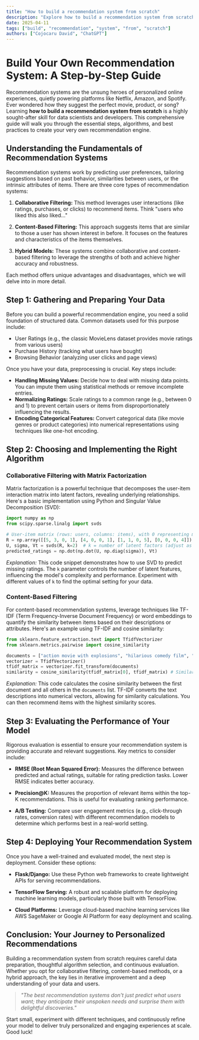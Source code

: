 ```yaml
---
title: "How to build a recommendation system from scratch"
description: "Explore how to build a recommendation system from scratch in this detailed guide, offering insights, strategies, and practical tips to enhance your understanding and application of the topic."
date: 2025-04-11
tags: ["build", "recommendation", "system", "from", "scratch"]
authors: ["Cojocaru David", "ChatGPT"]
---
```


# Build Your Own Recommendation System: A Step-by-Step Guide

Recommendation systems are the unsung heroes of personalized online experiences, quietly powering platforms like Netflix, Amazon, and Spotify. Ever wondered how they suggest the perfect movie, product, or song? Learning **how to build a recommendation system from scratch** is a highly sought-after skill for data scientists and developers. This comprehensive guide will walk you through the essential steps, algorithms, and best practices to create your very own recommendation engine.

## Understanding the Fundamentals of Recommendation Systems

Recommendation systems work by predicting user preferences, tailoring suggestions based on past behavior, similarities between users, or the intrinsic attributes of items. There are three core types of recommendation systems:

1. **Collaborative Filtering:** This method leverages user interactions (like ratings, purchases, or clicks) to recommend items. Think "users who liked this also liked..."

2. **Content-Based Filtering:** This approach suggests items that are similar to those a user has shown interest in before. It focuses on the features and characteristics of the items themselves.

3. **Hybrid Models:** These systems combine collaborative and content-based filtering to leverage the strengths of both and achieve higher accuracy and robustness.

Each method offers unique advantages and disadvantages, which we will delve into in more detail.

## Step 1: Gathering and Preparing Your Data

Before you can build a powerful recommendation engine, you need a solid foundation of structured data. Common datasets used for this purpose include:

- User Ratings (e.g., the classic MovieLens dataset provides movie ratings from various users)
- Purchase History (tracking what users have bought)
- Browsing Behavior (analyzing user clicks and page views)

Once you have your data, preprocessing is crucial. Key steps include:

- **Handling Missing Values:** Decide how to deal with missing data points. You can impute them using statistical methods or remove incomplete entries.
- **Normalizing Ratings:** Scale ratings to a common range (e.g., between 0 and 1) to prevent certain users or items from disproportionately influencing the results.
- **Encoding Categorical Features:** Convert categorical data (like movie genres or product categories) into numerical representations using techniques like one-hot encoding.

## Step 2: Choosing and Implementing the Right Algorithm

### Collaborative Filtering with Matrix Factorization

Matrix factorization is a powerful technique that decomposes the user-item interaction matrix into latent factors, revealing underlying relationships. Here's a basic implementation using Python and Singular Value Decomposition (SVD):

```python
import numpy as np
from scipy.sparse.linalg import svds

# User-item matrix (rows: users, columns: items), with 0 representing missing ratings
R = np.array([[5, 3, 0, 1], [4, 0, 0, 1], [1, 1, 0, 5], [0, 0, 0, 4]])
U, sigma, Vt = svds(R, k=2)  # k = number of latent factors (adjust as needed)
predicted_ratings = np.dot(np.dot(U, np.diag(sigma)), Vt)
```

_Explanation:_ This code snippet demonstrates how to use SVD to predict missing ratings. The `k` parameter controls the number of latent features, influencing the model's complexity and performance. Experiment with different values of `k` to find the optimal setting for your data.

### Content-Based Filtering

For content-based recommendation systems, leverage techniques like TF-IDF (Term Frequency-Inverse Document Frequency) or word embeddings to quantify the similarity between items based on their descriptions or attributes. Here's an example using TF-IDF and cosine similarity:

```python
from sklearn.feature_extraction.text import TfidfVectorizer
from sklearn.metrics.pairwise import cosine_similarity

documents = ["action movie with explosions", "hilarious comedy film", "mind-bending sci-fi adventure"]
vectorizer = TfidfVectorizer()
tfidf_matrix = vectorizer.fit_transform(documents)
similarity = cosine_similarity(tfidf_matrix[0], tfidf_matrix) # Similarity of the first document with all others
```

_Explanation:_ This code calculates the cosine similarity between the first document and all others in the `documents` list. TF-IDF converts the text descriptions into numerical vectors, allowing for similarity calculations. You can then recommend items with the highest similarity scores.

## Step 3: Evaluating the Performance of Your Model

Rigorous evaluation is essential to ensure your recommendation system is providing accurate and relevant suggestions. Key metrics to consider include:

- **RMSE (Root Mean Squared Error):** Measures the difference between predicted and actual ratings, suitable for rating prediction tasks. Lower RMSE indicates better accuracy.

- **Precision@K:** Measures the proportion of relevant items within the top-K recommendations. This is useful for evaluating ranking performance.

- **A/B Testing:** Compare user engagement metrics (e.g., click-through rates, conversion rates) with different recommendation models to determine which performs best in a real-world setting.

## Step 4: Deploying Your Recommendation System

Once you have a well-trained and evaluated model, the next step is deployment. Consider these options:

- **Flask/Django:** Use these Python web frameworks to create lightweight APIs for serving recommendations.

- **TensorFlow Serving:** A robust and scalable platform for deploying machine learning models, particularly those built with TensorFlow.

- **Cloud Platforms:** Leverage cloud-based machine learning services like AWS SageMaker or Google AI Platform for easy deployment and scaling.

## Conclusion: Your Journey to Personalized Recommendations

Building a recommendation system from scratch requires careful data preparation, thoughtful algorithm selection, and continuous evaluation. Whether you opt for collaborative filtering, content-based methods, or a hybrid approach, the key lies in iterative improvement and a deep understanding of your data and users.

> _"The best recommendation systems don't just predict what users want; they anticipate their unspoken needs and surprise them with delightful discoveries."_

Start small, experiment with different techniques, and continuously refine your model to deliver truly personalized and engaging experiences at scale. Good luck!
